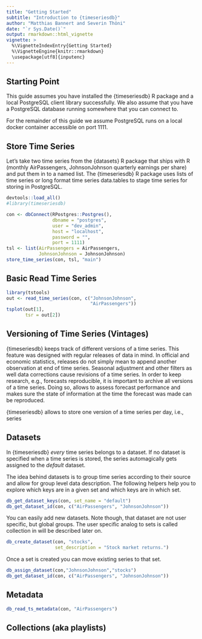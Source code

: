 ```yaml
---
title: "Getting Started"
subtitle: "Introduction to {timeseriesdb}"
author: "Matthias Bannert and Severin Thöni"
date: "`r Sys.Date()`"
output: rmarkdown::html_vignette
vignette: >
  %\VignetteIndexEntry{Getting Started}
  %\VignetteEngine{knitr::rmarkdown}
  \usepackage[utf8]{inputenc}
---
```


## Starting Point

This guide assumes you have installed the {timeseriesdb} R package and a local PostgreSQL client library successfully. We also assume that you have a PostgreSQL database running somewhere that you can connect to. 

For the remainder of this guide we assume PostgreSQL runs on a local docker container accessible on port 1111.


## Store Time Series 

Let's take two time series from the {datasets} R package that ships with R (monthly AirPassengers, JohnsonJohnson quarterly earnings per share) and put them in to a named list. The {timeseriesdb} R package uses lists of time series or long format time series data.tables to stage time series for storing in PostgreSQL. 

```r
devtools::load_all()
#library(timeseriesdb)

con <- dbConnect(RPostgres::Postgres(),
                 dbname = "postgres",
                 user = "dev_admin",
                 host = "localhost",
                 password = "",
                 port = 1111)
tsl <- list(AirPassengers = AirPassengers,
            JohnsonJohnson = JohnsonJohnson)
store_time_series(con, tsl, "main")

```
 
## Basic Read Time Series
 
```r
library(tstools)
out <- read_time_series(con, c("JohnsonJohnson",
                               "AirPassengers"))
tsplot(out[1],
       tsr = out[2])
```

## Versioning of Time Series (Vintages)

{timeseriesdb} keeps track of different versions of a time series. This feature was designed with regular releases of data in mind. In official and economic statistics, releases do not simply mean to append another observation at end of time series. Seasonal adjustment and other filters as well data corrections cause revisions of a time series. In order to keep research, e.g., forecasts reproducible, it is important to archive all versions of a time series. Doing so, allows to assess forecast performance and makes sure the state of information at the time the forecast was made can be reproduced.

{timeseriesdb} allows to store one version of a time series per day, i.e., series 


## Datasets

In {timeseriesdb} *every* time series belongs to a dataset. If no dataset is specified when a time series is stored, the series automagically gets assigned to the *default* dataset.

The idea behind datasets is to group time series according to their source and allow for group level data description. The
following helpers help you to explore which keys are in a given set and which keys are in which set.

```r
db_get_dataset_keys(con, set_name = "default")
db_get_dataset_id(con, c("AirPassengers", "JohnsonJohnson"))
```

You can easily add new datasets. Note though, that dataset are not user specific, but global groups. The user specific analog to sets is called collection in will be described later on. 

```r
db_create_dataset(con, "stocks",
                  set_description = "Stock market returns.")
```
Once a set is created you can move existing series to that set. 

```r
db_assign_dataset(con,"JohnsonJohnson","stocks")
db_get_dataset_id(con, c("AirPassengers", "JohnsonJohnson"))
```



## Metadata 

```r
db_read_ts_metadata(con, "AirPassengers")
```


## Collections (aka playlists)







